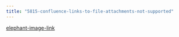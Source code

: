```yaml
---
title: "5815-confluence-links-to-file-attachments-not-supported"
---
```


[elephant-image-link](elephant.png)
